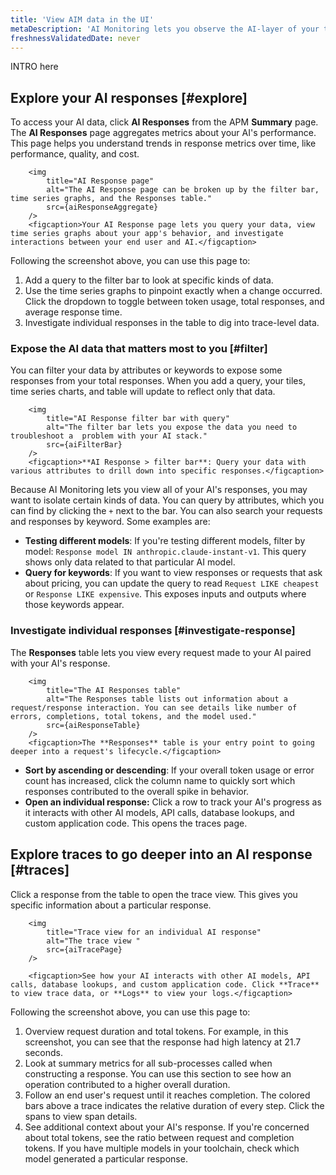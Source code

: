 ```yaml
---
title: 'View AIM data in the UI'
metaDescription: 'AI Monitoring lets you observe the AI-layer of your tech stack, giving you a holistic overview of the health and performance of your AI-powered app.'
freshnessValidatedDate: never
---
```


INTRO here

## Explore your AI responses [#explore]
To access your AI data, click **AI Responses** from the APM **Summary** page. The **AI Responses** page aggregates metrics about your AI's performance. This page helps you understand trends in response metrics over time, like performance, quality, and cost.

```
    <img
        title="AI Response page"
        alt="The AI Response page can be broken up by the filter bar, time series graphs, and the Responses table."
        src={aiResponseAggregate}
    />
    <figcaption>Your AI Response page lets you query your data, view time series graphs about your app's behavior, and investigate interactions between your end user and AI.</figcaption>
```

Following the screenshot above, you can use this page to:
1. Add a query to the filter bar to look at specific kinds of data.
2. Use the time series graphs to pinpoint exactly when a change occurred. Click the dropdown to toggle between token usage, total responses, and average response time.
3. Investigate individual responses in the table to dig into trace-level data.

### Expose the AI data that matters most to you [#filter]
You can filter your data by attributes or keywords to expose some responses from your total responses. When you add a query, your tiles, time series charts, and table will update to reflect only that data. 

```
    <img
        title="AI Response filter bar with query"
        alt="The filter bar lets you expose the data you need to troubleshoot a  problem with your AI stack."
        src={aiFilterBar}
    />
    <figcaption>**AI Response > filter bar**: Query your data with various attributes to drill down into specific responses.</figcaption>
```

Because AI Monitoring lets you view all of your AI's responses, you may want to isolate certain kinds of data. You can query by attributes, which you can find by clicking the `+` next to the bar. You can also search your requests and responses by keyword. Some examples are:

* **Testing different models**: If you're testing different models, filter by model: `Response model IN anthropic.claude-instant-v1`. This query shows only data related to that particular AI model.
* **Query for keywords**: If you want to view responses or requests that ask about pricing, you can update the query to read `Request LIKE cheapest` or `Response LIKE expensive`. This exposes inputs and outputs where those keywords appear.

### Investigate individual responses [#investigate-response]

The **Responses** table lets you view every request made to your AI paired with your AI's response. 

```
    <img
        title="The AI Responses table"
        alt="The Responses table lists out information about a request/response interaction. You can see details like number of errors, completions, total tokens, and the model used."
        src={aiResponseTable}
    />
    <figcaption>The **Responses** table is your entry point to going deeper into a request's lifecycle.</figcaption>
```

* **Sort by ascending or descending**: If your overall token usage or error count has increased, click the column name to quickly sort which responses contributed to the overall spike in behavior. 
* **Open an individual response:** Click a row to track your AI's progress as it interacts with other AI models, API calls, database lookups, and custom application code. This opens the traces page.

## Explore traces to go deeper into an AI response [#traces]

Click a response from the table to open the trace view. This gives you specific information about a particular response. 

```
    <img
        title="Trace view for an individual AI response"
        alt="The trace view "
        src={aiTracePage}
    />

    <figcaption>See how your AI interacts with other AI models, API calls, database lookups, and custom application code. Click **Trace** to view trace data, or **Logs** to view your logs.</figcaption>
```

Following the screenshot above, you can use this page to:
1. Overview request duration and total tokens. For example, in this screenshot, you can see that the response had high latency at 21.7 seconds. 
2. Look at summary metrics for all sub-processes called when constructing a response. You can use this section to see how an operation contributed to a higher overall duration. 
3. Follow an end user's request until it reaches completion. The colored bars above a trace indicates the relative duration of every step. Click the spans to view span details. 
4. See additional context about your AI's response. If you're concerned about total tokens, see the ratio between request and completion tokens. If you have multiple models in your toolchain, check which model generated a particular response. 
